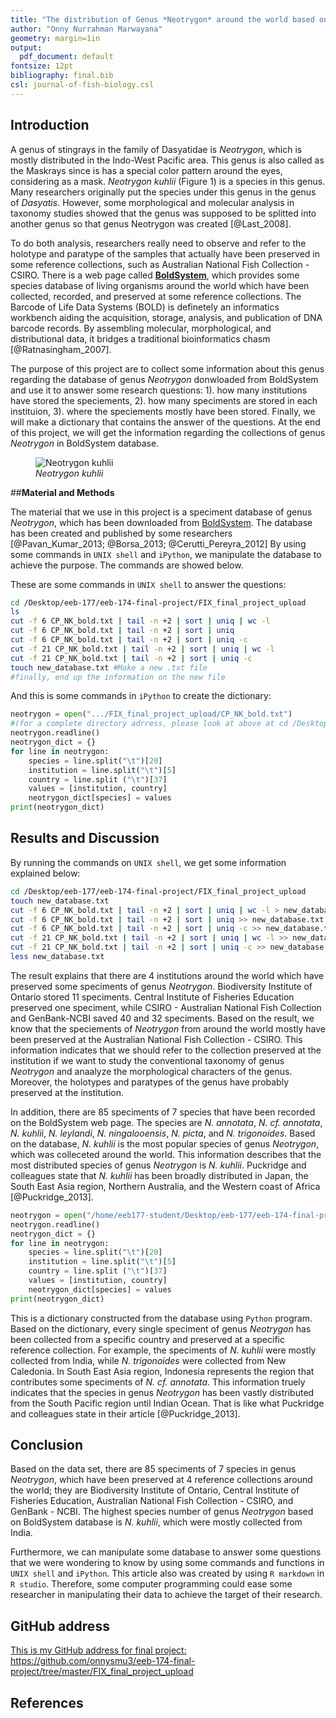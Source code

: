 ```yaml
---
title: "The distribution of Genus *Neotrygon* around the world based on BoldSystem database"
author: "Onny Nurrahman Marwayana"
geometry: margin=1in
output:
  pdf_document: default
fontsize: 12pt
bibliography: final.bib
csl: journal-of-fish-biology.csl
---
```


## **Introduction**

A genus of stingrays in the family of Dasyatidae is *Neotrygon*, which is mostly distributed in the Indo-West Pacific area. This genus is also called as the Maskrays since is has a special color pattern around the eyes, considering as a mask. *Neotrygon kuhlii* (Figure 1) is a species in this genus. Many researchers originally put the species under this genus in the genus of *Dasyatis*. However, some morphological and molecular analysis in taxonomy studies showed that the genus was supposed to be splitted into another genus so that genus Neotrygon was created [@Last_2008].

To do both analysis, researchers really need to observe and refer to the holotype and paratype of the samples that actually have been preserved in some reference collections, such as Australian National Fish Collection - CSIRO. There is a web page called [**BoldSystem**](http://www.boldsystems.org/)\footnote{http://www.boldsystems.org/index.php/databases}, which provides some species database of living organisms around the world which have been collected, recorded, and preserved at some reference collections. The Barcode of Life Data Systems (BOLD) is definetely an informatics workbench aiding the acquisition, storage, analysis, and publication of DNA barcode records. By assembling molecular, morphological, and distributional data, it bridges a traditional bioinformatics chasm [@Ratnasingham_2007]. 

The purpose of this project are to collect some information about this genus regarding the database of genus *Neotrygon* donwloaded from BoldSystem and use it to answer some research questions: 1). how many institutions have stored the speciements, 2). how many speciments are stored in each instituion, 3). where the speciements mostly have been stored. Finally, we will make a dictionary that contains the answer of the questions. At the end of this project, we will get the information regarding the collections of genus *Neotrygon* in BoldSystem database.

\clearpage



![*Neotrygon kuhlii*](/home/eeb177-student/Desktop/eeb-177/eeb-174-final-project/FIX_final_project_upload/Blue-spotted_Stingray_(Neotrygon_kuhlii)_(8465011759).jpg)

\clearpage


##**Material and Methods**

The material that we use in this project is a speciment database of genus *Neotrygon*, which has been downloaded from [BoldSystem](http://www.boldsystems.org/index.php/Public_SearchTerms). The database has been created and published by some researchers [@Pavan_Kumar_2013; @Borsa_2013; @Cerutti_Pereyra_2012] By using some commands in `UNIX shell` and `iPython`, we manipulate the database to achieve the purpose. The commands are showed below.

These are some  commands in `UNIX shell` to answer the questions:
```bash
cd /Desktop/eeb-177/eeb-174-final-project/FIX_final_project_upload
ls
cut -f 6 CP_NK_bold.txt | tail -n +2 | sort | uniq | wc -l
cut -f 6 CP_NK_bold.txt | tail -n +2 | sort | uniq
cut -f 6 CP_NK_bold.txt | tail -n +2 | sort | uniq -c 
cut -f 21 CP_NK_bold.txt | tail -n +2 | sort | uniq | wc -l 
cut -f 21 CP_NK_bold.txt | tail -n +2 | sort | uniq -c 
touch new_database.txt #Make a new .txt file
#finally, end up the information on the new file
```

And this is some commands in `iPython` to create the dictionary:
```python
neotrygon = open(".../FIX_final_project_upload/CP_NK_bold.txt")
#(for a complete directory adrress, please look at above at cd /Desktop ...)
neotrygon.readline()
neotrygon_dict = {}
for line in neotrygon:
    species = line.split("\t")[20]
    institution = line.split("\t")[5]
    country = line.split ("\t")[37]
    values = [institution, country]
    neotrygon_dict[species] = values
print(neotrygon_dict)
```

\clearpage


## **Results and Discussion**

By running the commands on `UNIX shell`, we get some information explained below:

```bash
cd /Desktop/eeb-177/eeb-174-final-project/FIX_final_project_upload
touch new_database.txt
cut -f 6 CP_NK_bold.txt | tail -n +2 | sort | uniq | wc -l > new_database.txt
cut -f 6 CP_NK_bold.txt | tail -n +2 | sort | uniq >> new_database.txt
cut -f 6 CP_NK_bold.txt | tail -n +2 | sort | uniq -c >> new_database.txt
cut -f 21 CP_NK_bold.txt | tail -n +2 | sort | uniq | wc -l >> new_database.txt
cut -f 21 CP_NK_bold.txt | tail -n +2 | sort | uniq -c >> new_database.txt
less new_database.txt

```


The result explains that there are 4 institutions around the world which have preserved some speciments of genus *Neotrygon*. Biodiversity Institute of Ontario stored 11 speciments. Central Institute of Fisheries Education preserved one speciment, while CSIRO - Australian National Fish Collection and GenBank-NCBI saved 40 and 32 speciments. Based on the result, we know that the speciements of *Neotrygon* from around the world mostly have been preserved at the Australian National Fish Collection - CSIRO. This information indicates that we should refer to the collection preserved at the institution if we want to study the conventional taxonomy of genus *Neotrygon* and anaalyze the morphological characters of the genus. Moreover, the holotypes and paratypes of the genus have probably preserved at the institution. 

In addition, there are 85 speciments of 7 species that have been recorded on the BoldSystem web page. The species are *N. annotata*, *N. cf. annotata*, *N. kuhlii*, *N. leylandi*, *N. ningalooensis*, *N. picta*, and *N. trigonoides*. Based on the database, *N. kuhlii* is the most popular species of genus *Neotrygon*, which was colleceted around the world. This information describes that the most distributed species of genus *Neotrygon* is *N. kuhlii*. Puckridge and colleagues state that *N. kuhlii* has been broadly distributed in Japan, the South East Asia region, Northern Australia, and the Western coast of Africa [@Puckridge_2013].


```python
neotrygon = open("/home/eeb177-student/Desktop/eeb-177/eeb-174-final-project/CP_NK_bold.txt")
neotrygon.readline()
neotrygon_dict = {}
for line in neotrygon:
    species = line.split("\t")[20]
    institution = line.split("\t")[5]
    country = line.split ("\t")[37]
    values = [institution, country]
    neotrygon_dict[species] = values
print(neotrygon_dict)

```

This is a dictionary constructed from the database using `Python` program. Based on the dictionary, every single speciment of genus *Neotrygon* has been collected from a specific country and preserved at a specific reference collection. For example, the speciments of *N. kuhlii* were mostly collected from India, while *N. trigonoides* were collected from New Caledonia. In South East Asia region, Indonesia represents the region that contributes some speciments of *N. cf. annotata*. This information truely indicates that the species in genus *Neotrygon* has been vastly distributed from the South Pacific region until Indian Ocean. That is like what Puckridge and colleagues state in their article [@Puckridge_2013].


## **Conclusion**

Based on the data set, there are 85 speciments of 7 species in genus *Neotrygon*, which have been preserved at 4 reference collections around the world; they are Biodiversity Institute of Ontario, Central Institute of Fisheries Education, Australian National Fish Collection - CSIRO, and GenBank - NCBI. The highest species number of genus *Neotrygon* based on BoldSystem database is *N. kuhlii*, which were mostly collected from India.

Furthermore, we can manipulate some database to answer some questions that we were wondering to know by using some commands and functions in `UNIX shell` and `iPython`. This article also was created by using `R markdown` in `R studio`. Therefore, some computer programming could ease some researcher in manipulating their data to achieve the target of their research.

## **GitHub address**

[This is my GitHub address for final project: https://github.com/onnysmu3/eeb-174-final-project/tree/master/FIX_final_project_upload](https://github.com/onnysmu3/eeb-174-final-project/tree/master/FIX_final_project_upload)

\clearpage


## **References**


